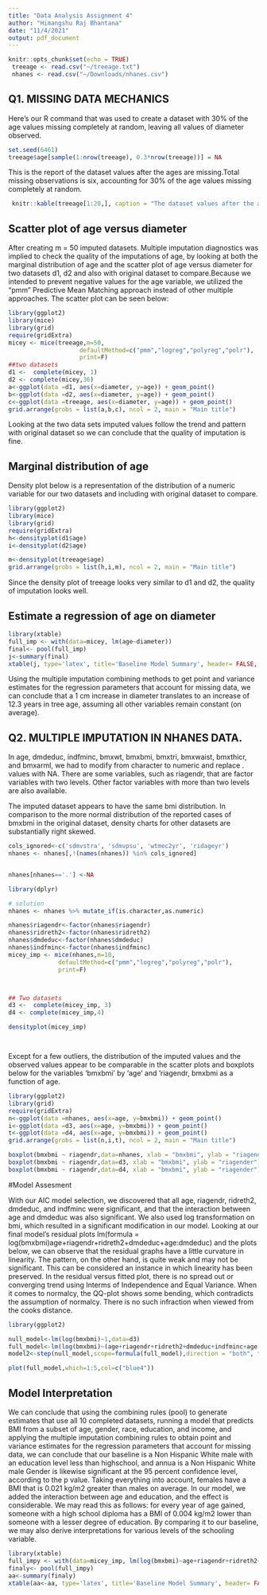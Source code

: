 ```yaml
---
title: "Data Analysis Assignment 4"
author: "Himangshu Raj Bhantana"
date: "11/4/2021"
output: pdf_document
---
```


```r
knitr::opts_chunk$set(echo = TRUE)
 treeage <- read.csv("~/treeage.txt")
 nhanes <- read.csv("~/Downloads/nhanes.csv")
```

## Q1. MISSING DATA MECHANICS

Here's our R command that was used to create a dataset with 30% of the age values missing completely at random, leaving all values of diameter observed.
```r
set.seed(6461)
treeage$age[sample(1:nrow(treeage), 0.3*nrow(treeage))] = NA
```

This is the report of the dataset values after the ages are missing.Total missing observations is six, accounting for 30% of the age values missing completely at random.
```r
 knitr::kable(treeage[1:20,], caption = "The dataset values after the ages are missing.", floating.environment="sidewaystable")
```

##  Scatter plot of age versus diameter
After creating m = 50 imputed datasets. Multiple imputation diagnostics was implied to check the quality of the imputations of age, by looking at both the marginal distribution of age and the scatter plot of age versus diameter for two datasets d1, d2 and also with original dataset to compare.Because we intended to prevent negative values for the age variable, we utilized the "pmm" Predictive Mean Matching approach instead of other multiple approaches. The scatter plot can be seen below:

```r
library(ggplot2)
library(mice)
library(grid)
require(gridExtra)
micey <- mice(treeage,m=50,
                    defaultMethod=c("pmm","logreg","polyreg","polr"),
                    print=F)
##two datasets
d1 <-  complete(micey, 1)
d2 <- complete(micey,36)
a<-ggplot(data =d1, aes(x=diameter, y=age)) + geom_point()
b<-ggplot(data =d2, aes(x=diameter, y=age)) + geom_point()
c<-ggplot(data =treeage, aes(x=diameter, y=age)) + geom_point()
grid.arrange(grobs = list(a,b,c), ncol = 2, main = "Main title")
```
Looking at the two data sets imputed values follow the trend and pattern with original dataset so we can conclude that the quality of imputation is fine. 

## Marginal distribution of age
Density plot below is a representation of the distribution of a numeric variable for our two datasets and including with original dataset to compare.

```r
library(ggplot2)
library(mice)
library(grid)
require(gridExtra)
h<-densityplot(d1$age)
i<-densityplot(d2$age)

m<-densityplot(treeage$age)
grid.arrange(grobs = list(h,i,m), ncol = 2, main = "Main title")

```
Since the density plot of treeage looks very similar to d1 and d2, the quality of imputation looks well. 

## Estimate a regression of age on diameter
```r
library(xtable)
full_imp <- with(data=micey, lm(age~diameter))
final<- pool(full_imp)
j<-summary(final)
xtable(j, type='latex', title='Baseline Model Summary', header= FALSE, digits=2, no.space = TRUE)
```

Using the multiple imputation combining methods to get point and variance estimates for the regression parameters that account for missing data, we can conclude that a 1 cm increase in diameter translates to an increase of 12.3 years in tree age, assuming all other variables remain constant (on average).

## Q2. MULTIPLE IMPUTATION IN NHANES DATA.

In age, dmdeduc, indfminc, bmxwt, bmxbmi, bmxtri, bmxwaist, bmxthicr, and bmxarml, we had to modify from character to numeric and replace . values with NA. There are some variables, such as riagendr, that are factor variables with two levels. Other factor variables with more than two levels are also available.


The imputed dataset appears to have the same bmi distribution. In comparison to the more normal distribution of the reported cases of bmxbmi in the original dataset, density charts for other datasets are substantially right skewed.

```r
cols_ignored<-c('sdmvstra', 'sdmvpsu', 'wtmec2yr', 'ridageyr')
nhanes <- nhanes[,!(names(nhanes)) %in% cols_ignored]


nhanes[nhanes=='.'] <-NA

library(dplyr)

# solution
nhanes <- nhanes %>% mutate_if(is.character,as.numeric)

nhanes$riagendr<-factor(nhanes$riagendr)
nhanes$ridreth2<-factor(nhanes$ridreth2)
nhanes$dmdeduc<-factor(nhanes$dmdeduc)
nhanes$indfminc<-factor(nhanes$indfminc)
micey_imp <- mice(nhanes,m=10,
              defaultMethod=c("pmm","logreg","polyreg","polr"),
              print=F)



## Two datasets
d3 <-  complete(micey_imp, 3)
d4 <- complete(micey_imp,4)

densityplot(micey_imp)




```

Except for a few outliers, the distribution of the imputed values and the observed values appear to be comparable in the scatter plots and boxplots below for the variables 'bmxbmi' by 'age' and 'riagendr, bmxbmi as a function of age.

```r
library(ggplot2)
library(grid)
require(gridExtra)
n<-ggplot(data =nhanes, aes(x=age, y=bmxbmi)) + geom_point()
i<-ggplot(data =d3, aes(x=age, y=bmxbmi)) + geom_point()
t<-ggplot(data =d4, aes(x=age, y=bmxbmi)) + geom_point()
grid.arrange(grobs = list(n,i,t), ncol = 2, main = "Main title")

```

```r
boxplot(bmxbmi ~ riagendr,data=nhanes, xlab = "bmxbmi", ylab = "riagender")
boxplot(bmxbmi ~ riagendr,data=d3, xlab = "bmxbmi", ylab = "riagender")
boxplot(bmxbmi ~ riagendr,data=d4, xlab = "bmxbmi", ylab = "riagender")

```
#Model Assesment

With our AIC model selection, we discovered that all age, riagendr, ridreth2, dmdeduc, and indfminc were significant, and that the interaction between age and dmdeduc was also significant. We also used log transformation on bmi, which resulted in a significant modification in our model. Looking at our final model's residual plots lm(formula = log(bmxbmi)age+riagendr+ridreth2+dmdeduc+age:dmdeduc) and the plots below, we can observe that the residual graphs have a little curvature in linearity. The pattern, on the other hand, is quite weak and may not be significant. This can be considered an instance in which linearity has been preserved. In the residual versus fitted plot, there is no spread out or converging trend using Interms of Independence and Equal Variance. When it comes to normalcy, the QQ-plot shows some bending, which contradicts the assumption of normalcy. There is no such infraction when viewed from the cooks distance.

```r
library(ggplot2)

null_model<-lm(log(bmxbmi)~1,data=d3)
full_model<-lm(log(bmxbmi)~(age+riagendr+ridreth2+dmdeduc+indfminc+age:dmdeduc), data = d3)
model2<-step(null_model,scope=formula(full_model),direction = "both", trace = 0)

plot(full_model,which=1:5,col=c("blue4"))

```

## Model Interpretation

We can conclude that using the combining rules (pool) to generate estimates that use all 10 completed datasets, running a model that predicts BMI from a subset of age, gender, race, education, and income, and applying the multiple imputation combining rules to obtain point and variance estimates for the regression parameters that account for missing data, we can conclude that our baseline is a Non Hispanic White male with an education level less than highschool, and annua is a Non Hispanic White male Gender is likewise significant at the 95 percent confidence level, according to the p value. Taking everything into account, females have a BMI that is 0.021 kg/m2 greater than males on average. In our model, we added the interaction between age and education, and the effect is considerable. We may read this as follows: for every year of age gained, someone with a high school diploma has a BMI of 0.004 kg/m2 lower than someone with a lesser degree of education. By comparing it to our baseline, we may also derive interpretations for various levels of the schooling variable.

```r
library(xtable)
full_impy <- with(data=micey_imp, lm(log(bmxbmi)~age+riagendr+ridreth2+dmdeduc+indfminc+age:dmdeduc))
finaly<- pool(full_impy)
aa<-summary(finaly)
xtable(aa<-aa, type='latex', title='Baseline Model Summary', header= FALSE, digits=2, no.space = TRUE)
```

